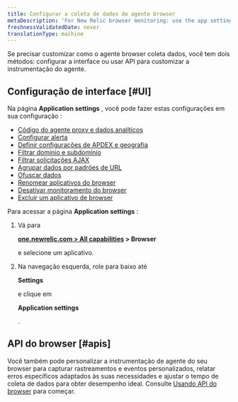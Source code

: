 ```yaml
---
title: Configurar a coleta de dados do agente browser
metaDescription: 'For New Relic browser monitoring: use the app settings page to configure the agent type and deployment method.'
freshnessValidatedDate: never
translationType: machine
---
```


Se precisar customizar como o agente browser coleta dados, você tem dois métodos: configurar a interface ou usar API para customizar a instrumentação do agente.

## Configuração de interface [#UI]

Na página <DoNotTranslate>**Application settings**</DoNotTranslate> , você pode fazer estas configurações em sua configuração <InlinePopover type="browser"/>:

* [Código do agente proxy e dados analíticos](/docs/browser/new-relic-browser/configuration/proxy-agent-requests/)
* [Configurar alerta](/docs/browser/new-relic-browser/configuration/view-browser-apps-alert-information/)
* [Definir configurações de APDEX e geografia](/docs/browser/new-relic-browser/configuration/browser-settings-ui-options-apdex-geography/#apdex-settings)
* [Filtrar domínio e subdomínio](/docs/browser/new-relic-browser/configuration/monitor-or-block-specific-domains-subdomains/)
* [Filtrar solicitações AJAX](/docs/browser/new-relic-browser/configuration/filter-ajax-request-events/)
* [Agrupar dados por padrões de URL](/docs/browser/new-relic-browser/configuration/group-browser-metrics-urls/)
* [Ofuscar dados](/docs/browser/new-relic-browser/configuration/obfuscate-browser-agent-data/)
* [Renomear aplicativos do browser](/docs/browser/new-relic-browser/configuration/rename-browser-apps/)
* [Desativar monitoramento do browser](/docs/browser/new-relic-browser/installation/disable-browser-monitoring/)
* [Excluir um aplicativo de browser](/docs/apm/new-relic-apm/maintenance/remove-applications-new-relic/#remove)

Para acessar a página <DoNotTranslate>**Application settings**</DoNotTranslate> :

1. Vá para

   <DoNotTranslate>**[one.newrelic.com > All capabilities](https://one.newrelic.com/all-capabilities) > Browser**</DoNotTranslate>

   e selecione um aplicativo.

2. Na navegação esquerda, role para baixo até

   <DoNotTranslate>**Settings**</DoNotTranslate>

   e clique em

   <DoNotTranslate>**Application settings**</DoNotTranslate>

   .

## API do browser [#apis]

Você também pode personalizar a instrumentação de agente do seu browser para capturar rastreamentos e eventos personalizados, relatar erros específicos adaptados às suas necessidades e ajustar o tempo de coleta de dados para obter desempenho ideal. Consulte [Usando API do browser](/docs/browser/new-relic-browser/browser-apis/using-browser-apis/) para começar.